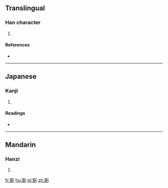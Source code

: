 ==Translingual==

===Han character===
{{Han char|rn=18|rad=刀|as=15|sn=17|four=|canj=竹金中弓 (HCLN), XX竹金中 (XXHCL)|ids=⿰[[質]][[刂]]}}

# {{defn|Han|sort=刀15}}

====References====
* {{Han ref|kx=0145.250|dkj=02260|dj=0327.080|hdz=10362.020|uh=5295|ud=21141}}

----

==Japanese==

===Kanji===
{{ja-kanji|grade=|rs=刀15}}

# {{defn|lang=ja|sort=刀15}}

====Readings====
* {{ja-readings|on=[[しつ]] (shitsu), [[しち]] (shichi), [[ち]] (chi)|kun=[[わりふ]] (warifu), [[しち]] (shichi)}}

----

==Mandarin==

===Hanzi===
{{cmn-hanzi|pin=[[zhí]] ([[zhi2]])|wg=chih<sup>2</sup>}}

# {{defn|lang=cmn|sort=刀15}}

[[fr:劕]]
[[hu:劕]]
[[pl:劕]]
[[zh:劕]]